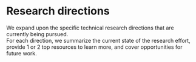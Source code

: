 
# Research directions
<Promise>
We expand upon the specific technical research directions that are currently being pursued.

<div class="font-bold">For each direction, we summarize the current state of the research effort, provide 1 or 2 top resources to learn more, and cover opportunities for future work.</div>
</Promise>
